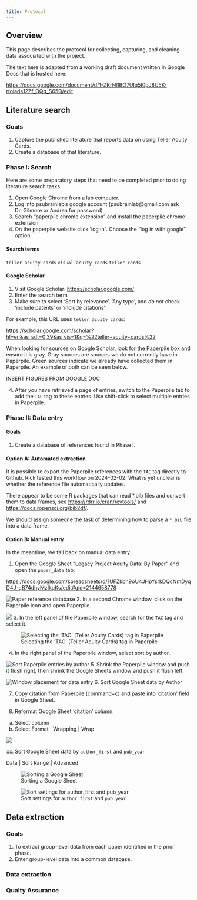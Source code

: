 ```yaml
---
title: Protocol
---
```


## Overview

This page describes the protocol for collecting, capturing, and cleaning data associated with the project.

The text here is adapted from a working draft document written in Google Docs that is hosted here:

<https://docs.google.com/document/d/1-ZKrNflBO7UIq5I0pJ8U5K-rtoiads12Zf_OQq_S65Q/edit>

## Literature search

### Goals

1. Capture the published literature that reports data on using Teller Acuity Cards.
2. Create a database of that literature.

### Phase I: Search

::: {.callout-note}

Here are some preparatory steps that need to be completed prior to doing literature search tasks.

1. Open Google Chrome from a lab computer.
2. Log into psubrainlab’s google account (psubrainlab@gmail.com ask Dr. Gilmore or Andrea for password)
2. Search “paperpile chrome extension” and install the paperpile chrome extension
3. On the paperpile website click ‘log in”. Choose the “log in with google” option

:::

#### Search terms

`teller acuity cards`
`visual acuity cards`
`teller cards`

#### Google Scholar

1. Visit Google Scholar: <https://scholar.google.com/>
2. Enter the search term
3. Make sure to select 'Sort by relevance', 'Any type', and *do not* check 'include patents' or 'include citations'

For example, this URL uses `teller acuity cards`:

<https://scholar.google.com/scholar?hl=en&as_sdt=0,39&as_vis=1&q=%22teller+acuity+cards%22>

When looking for sources on Google Scholar, look for the Paperpile box and ensure it is gray. 
Gray sources are sources we do not currently have in Paperpile. Green sources indicate we already have collected them in Paperpile. 
An example of both can be seen below.

INSERT FIGURES FROM GOOGLE DOC

4. After you have retrieved a page of entries, switch to the Paperpile tab to add the `TAC` tag to these entries. Use shift-click to select multiple entries in Paperpile.

### Phase II: Data entry

#### Goals

1. Create a database of references found in Phase I.

#### Option A: Automated extraction

::: {.callout-note}

It is possible to export the Paperpile references with the `TAC` tag directly to Github.
Rick tested this workflow on 2024-02-02.
What is yet unclear is whether the reference file automatically updates.

There appear to be some R packages that can read *.bib files and convert them to data frames, see <https://rdrr.io/cran/revtools/> and <https://docs.ropensci.org/bib2df/>.

:::

We should assign someone the task of determining how to parse a `*.bib` file into a data frame.

#### Option B: Manual entry

In the meantime, we fall back on manual data entry.

1. Open the Google Sheet "Legacy Project Acuity Data: By Paper" and open the `paper_data` tab:

<https://docs.google.com/spreadsheets/d/1UFZkbh9oU4JHpYsrkDQcNmDyqD4J-qB74dhyMzIkqKs/edit#gid=2144658778>

![Paper reference database](include/img/visual-acuity-legacy-by-paper-paper_data.png){#fig-googlesheet-for-entering-refs}
2. In a second Chrome window, click on the Paperpile icon and open Paperpile.

![](include/img/open-paperpile-in-chrome.png)
3. In the left panel of the Paperpile window, search for the `TAC` tag and select it.

![Selecting the 'TAC' (Teller Acuity Cards) tag in Paperpile](include/img/paperpile-select-tac-tag.png)

4. In the right panel of the Paperpile window, select sort by author.

![Sort Paperpile entries by author](include/img/paperpile-sort-by-author.png)
5. Shrink the Paperpile window and push it flush right, then shrink the Google Sheets window and push it flush left.

![Window placement for data entry](include/img/googlesheets-left-paperpile-right.png)
6. Sort Google Sheet data by Author

7. Copy citation from Paperpile (command+c) and paste into 'citation' field in Google Sheet.

8. Reformat Google Sheet 'citation' column.

a. Select column
b. Select Format | Wrapping | Wrap 

![](include/img/reformat-wrap-citation.png)

xx. Sort Google Sheet data by `author_first` and `pub_year`

Data | Sort Range | Advanced 

![Sorting a Google Sheet](include/img/sort-google-sheet-author-pub-year.png)

![Sort settings for `author_first` and `pub_year`](include/img/google-sheet-sort-parameter-settings.png)

## Data extraction

### Goals

1. To extract group-level data from each paper identified in the prior phase.
2. Enter group-level data into a common database.

### Data extraction

### Qualty Assurance


